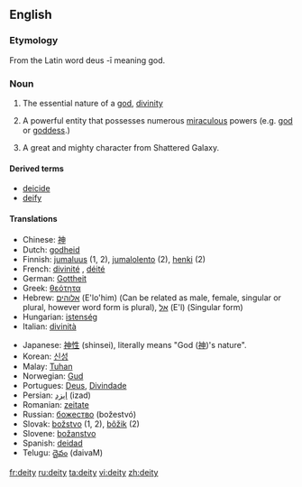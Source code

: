 ==English==

===Etymology===
From the Latin word deus -ī meaning god.

===Noun===
{{en-noun-reg-y|deit|y}}

# {{cattag|religion|God}} The essential nature of a [[god]], [[divinity]]
# {{cattag|religion|God}} A powerful entity that possesses numerous [[miraculous]] powers (e.g. [[god]] or [[goddess]].)
# {{cattag|religion|God}} A great and mighty character from Shattered Galaxy.  

====Derived terms====
*[[deicide]]
*[[deify]]

====Translations====
{{top}}
*Chinese: [[神]]
*Dutch: [[godheid]] {{f}}
*Finnish: [[jumaluus]] (1, 2), [[jumalolento]] (2), [[henki]] (2)
*French: [[divinité]] {{f}}, [[déité]] {{f}}
*German: [[Gottheit]] {{f}}
*Greek: [[θεότητα]] {{f}}
*Hebrew: [[אלוהים]] (E'lo'him) (Can be related as male, female, singular or plural, however word form is plural), [[אל]] (E'l) (Singular form)
*Hungarian: [[istenség]]
*Italian: [[divinità]] {{f}}
{{mid}}
*Japanese: [[神性]] (shinsei), literally means "God ([[神]])'s nature".
*Korean: [[신성]]
*Malay: [[Tuhan]]
*Norwegian: [[Gud]]
*Portugues: [[Deus]], [[Divindade]]
*Persian: [[ایزد]] (izad)
*Romanian: [[zeitate]] {{f}}
*Russian: [[божество]] (božestvó) {{n}}
*Slovak: [[božstvo]] {{n}} (1, 2), [[bôžik]] {{m}} (2)
*Slovene: [[božanstvo]] {{n}}
*Spanish: [[deidad]] {{f}}
*Telugu: [[దైవం]] (daivaM)
{{bottom}}

[[fr:deity]]
[[ru:deity]]
[[ta:deity]]
[[vi:deity]]
[[zh:deity]]